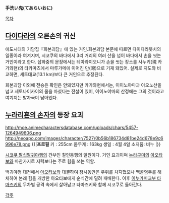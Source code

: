 '''手洗い鬼(てあらいおに)'''

[[목차]]
== [[다이다라]]의 오른손의 귀신 ==
에도시대의 기담집『회본괴담』에 있는 거인.회본괴담 본문에 따르면 다이다라봇치의 일종이라 여겨지며, 시코쿠의 바다에서 3리 거리의 여러 산을 넘어 바다에서 손을 씻는 거인이라고 한다. 삽화중의 문장에서는 테아라이오니가 손을 씻는 장소를 사누키(現 카가와현)의 타카마츠에서 마루가메에 이어진 만(灣)으로 기재 돼있어. 실제로 지도와 비교하면, 세토대교(13.1 km)보다 큰 거인으로 추정된다.

회본괴담 이외에 전승은 확인은 안돼있지만 카가와현에서는, 이이노야마과 아오노산을 넘고 세토나이카이의 물을 마셨다는 전설이 있어, 이이노야마의 산정에는 그의 것이라고 여겨지는 발자국이 남아있다. 

== [[누라리횬의 손자]]의 등장 요괴 ==
http://moe.animecharactersdatabase.com/uploads/chars/5457-1264949606.png
http://neoapo.com/images/character/7527/0b56b186734d81be24d678e9c6996e78.png
{{|'''프로필'''
키 : 255cm
몸무게 : 163kg
생일 : 4월 4일
소지품: 비누
|}}

[[시코쿠 팔십팔귀야행]]의 간부인 칠인동행의 일원이다. 거인 요괴이며 [[누라구미]]의 [[아오타보]]와 마찬가지로 지력보다는 주로 힘을 쓰는 역할.

백귀야행 대전에서 [[아오타보]]와 대결하여 잠시동안은 우위를 차지했으나 백골염주를 해체하여 본래 힘을 개방한 아오타보에게 순식간에 밀려 패배한다. 이후 [[이누가미교부 타마즈키]]의 무차별 공격 속에서 살아남고 타마즈키와 함께 시코쿠로 돌아간다.

[[각주]]
